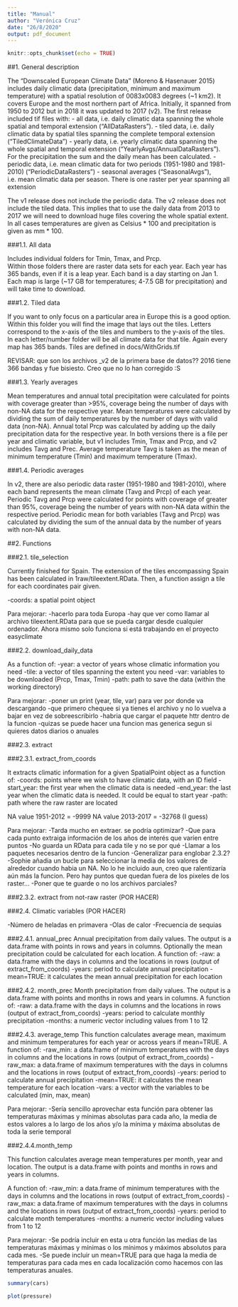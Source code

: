 ```yaml
---
title: "Manual"
author: "Verónica Cruz"
date: "26/8/2020"
output: pdf_document
---
```


```r
knitr::opts_chunk$set(echo = TRUE)
```

##1. General description

The "Downscaled European Climate Data" (Moreno & Hasenauer 2015) includes daily climatic data (precipitation, minimum and maximum temperature) with a spatial resolution of 0083x0083 degrees (~1 km2).
It covers Europe and the most northern part of Africa. 
Initially, it spanned from 1950 to 2012 but in 2018 it was updated to 2017 (v2). 
The first release included tif files with:
- all data, i.e. daily climatic data spanning the whole spatial and temporal extension ("AllDataRasters").
- tiled data, i.e. daily climatic data by spatial tiles spanning the complete temporal extension ("TiledClimateData")
- yearly data, i.e. yearly climatic data spanning the whole spatial and temporal extension ("YearlyAvgs/AnnualDataRasters"). For the precipitation the sum and the daily mean has been calculated.
- periodic data, i.e. mean climatic data for two periods (1951-1980 and 1981-2010) ("PeriodicDataRasters")
- seasonal averages ("SeasonalAvgs"), i.e. mean climatic data per season. There is one raster per year spanning all extension

The v1 release does not include the periodic data. 
The v2 release does not include the tiled data. This implies that to use the daily data from 2013 to 2017 we will need to download huge files covering the whole spatial extent.
In all cases temperatures are given as Celsius * 100 and precipitation is given as mm * 100.

###1.1. All data

Includes individual folders for Tmin, Tmax, and Prcp.  
Within those folders there are raster data sets for each year. Each year has 365 bands, even if it is a leap year. Each band is a day starting on Jan 1. Each map is large (~17 GB for temperatures; 4-7.5 GB for precipitation) and will take time to download.

###1.2. Tiled data

If you want to only focus on a particular area in Europe this is a good option.  Within this folder you will find the image that lays out the tiles. Letters correspond to the x-axis of the tiles and numbers to the y-axis of the tiles. In each letter/number folder will be all climate data for that tile. Again every map has 365 bands.
Tiles are defined in docs/WithGrids.tif

REVISAR: que son los archivos _v2 de la primera base de datos??
2016 tiene 366 bandas y fue bisiesto. Creo que no lo han corregido :S

###1.3. Yearly averages

Mean temperatures and annual total precipitation were calculated for points with coverage greater than >95%, coverage being the number of days with non-NA data for the respective year. Mean temperatures were calculated by dividing the sum of daily temperatures by the number of days with valid data (non-NA). Annual total Prcp was calculated by adding up the daily precipitation data for the respective year.
In both versions there is a file per year and climatic variable, but v1 includes Tmin, Tmax and Prcp, and v2 includes Tavg and Prec. Average temperature Tavg is taken as the mean of minimum temperature (Tmin) and maximum temperature (Tmax).


###1.4. Periodic averages

In v2, there are also periodic data raster (1951-1980 and 1981-2010), where each band represents the mean climate (Tavg and Prcp) of each year.
Periodic Tavg and Prcp were calculated for points with coverage of greater than 95%, coverage being the number of years with non-NA data within the respective period. Periodic mean for both variables (Tavg and Prcp) was calculated by dividing the sum of the annual data by the number of years with non-NA data.


##2. Functions

###2.1. tile_selection

Currently finished for Spain.
The extension of the tiles encompassing Spain has been calculated in 1raw/tileextent.RData. Then, a function assign a tile for each coordinates pair given.

-coords: a spatial point object

Para mejorar:
-hacerlo para toda Europa
-hay que ver como llamar al archivo tileextent.RData para que se pueda cargar desde cualquier ordenador. Ahora mismo solo funciona si está trabajando en el proyecto easyclimate

###2.2. download_daily_data

As a function of: 
-year: a vector of years whose climatic information you need
-tile: a vector of tiles spanning the extent you need
-var: variables to be downloaded (Prcp, Tmax, Tmin)
-path: path to save the data (within the working directory) 

Para mejorar:
-poner un print (year, tile, var) para ver por donde va descargando 
-que primero chequee si ya tienes el archivo y no lo vuelva a bajar en vez de sobreescribirlo
-habria que cargar el paquete httr dentro de la funcion
-quizas se puede hacer una funcion mas generica segun si quieres datos diarios o anuales

###2.3. extract

###2.3.1. extract_from_coords 

It extracts climatic information for a given SpatialPoint object as a function of:
-coords: points where we wish to have climatic data, with an ID field
-start_year: the first year when the climatic data is needed
-end_year: the last year when the climatic data is needed. It could be equal to start year
-path: path where the raw raster are located

NA value 1951-2012 = -9999
NA value 2013-2017 = -32768 (I guess)

Para mejorar:
-Tarda mucho en extraer. se podría optimizar?
-Que para cada punto extraiga información de los años de interés que varíen entre puntos
-No guarda un RData para cada tile y no se por qué
-Llamar a los paquetes necesarios dentro de la funcion
-Generalizar para englobar 2.3.2?
-Sophie añadia un bucle para seleccionar la media de los valores de alrededor cuando habia un NA. No lo he incluido aun, creo que ralentizaría aún más la funcion. Pero hay puntos que quedan fuera de los pixeles de los raster...
-Poner que te guarde o no los archivos parciales?

###2.3.2. extract from not-raw raster (POR HACER)


###2.4. Climatic variables (POR HACER)

-Número de heladas en primavera
-Olas de calor
-Frecuencia de sequias

###2.4.1. annual_prec
Annual precipitation from daily values. The output is a data.frame with points in rows and years in columns. Optionally the mean precipitation could be calculated for each location.
A function of:
-raw: a data.frame with the days in columns and the locations in rows (output of extract_from_coords)
-years: period to calculate annual precipitation
-mean=TRUE: it calculates the mean annual precipitation for each location

###2.4.2. month_prec
Month precipitation from daily values. The output is a data.frame with points and months in rows and years in columns. 
A function of:
-raw: a data.frame with the days in columns and the locations in rows (output of extract_from_coords)
-years: period to calculate monthly precipitation
-months: a numeric vector including values from 1 to 12

###2.4.3. average_temp
This function calculates average mean, maximum and minimum temperatures for each year or across years if mean=TRUE. 
A function of:
-raw_min: a data.frame of minimum temperatures with the days in columns and the locations in rows (output of extract_from_coords)
-raw_max: a data.frame of maximum temperatures with the days in columns and the locations in rows (output of extract_from_coords)
-years: period to calculate annual precipitation
-mean=TRUE: it calculates the mean temperature for each location
-vars: a vector with the variables to be calculated (min, max, mean)

Para mejorar:
-Sería sencillo aprovechar esta función para obtener las temperaturas máximas y mínimas absolutas para cada año, la media de estos valores a lo largo de los años y/o la mínima y máxima absolutas de toda la serie temporal

###2.4.4.month_temp

This function calculates average mean temperatures per month, year and location. The output is a data.frame with points and months in rows and years in columns.

A function of:
-raw_min: a data.frame of minimum temperatures with the days in columns and the locations in rows (output of extract_from_coords)
-raw_max: a data.frame of maximum temperatures with the days in columns and the locations in rows (output of extract_from_coords)
-years: period to calculate month temperatures
-months: a numeric vector including values from 1 to 12

Para mejorar:
-Se podría incluir en esta u otra función las medias de las temperaturas máximas y mínimas o los mínimos y máximos absolutos para cada mes.
-Se puede incluir un mean=TRUE para que haga la media de temperaturas para cada mes en cada localización como hacemos con las temperaturas anuales.


```r
summary(cars)
```

```r
plot(pressure)
```
